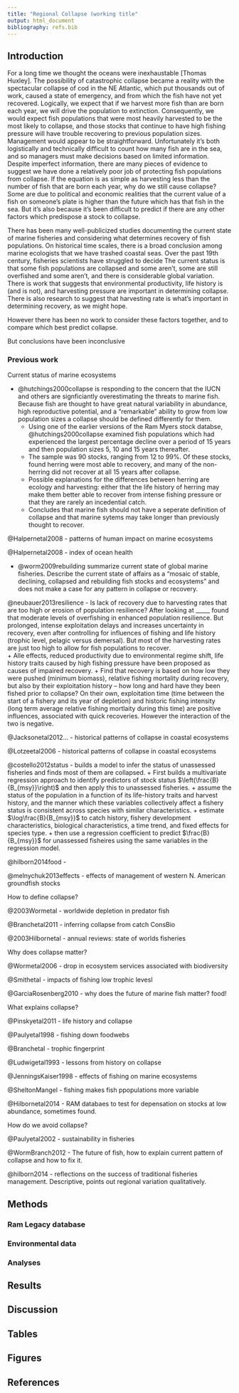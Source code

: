 ```yaml
---
title: "Regional Collapse (working title"
output: html_document
bibliography: refs.bib
---
```


## Introduction
For a long time we thought the oceans were inexhaustable [Thomas Huxley]. The possibility of catastrophic collapse became a reality with the spectacular collapse of cod in the NE Atlantic, which put thousands out of work, caused a state of emergency, and from which the fish have not yet recovered. Logically, we expect that if we harvest more fish than are born each year, we will drive the population to extinction. Consequently, we would expect fish populations that were most heavily harvested to be the most likely to collapse, and those stocks that continue to have high fishing pressure will have trouble recovering to previous population sizes. Management would appear to be straightforward. Unfortunately it's both logistically and technically difficult to count how many fish are in the sea, and so managers must make decisions based on limited information. Despite imperfect information, there are many pieces of evidence to suggest we have done a relatively poor job of protecting fish populations from collapse. If the equation is as simple as harvesting less than the number of fish that are born each year, why do we still cause collapse? Some are due to political and economic realities that the current value of a fish on someone's plate is higher than the future which has that fish in the sea. But it's also because it's been difficult to predict if there are any other factors which predispose a stock to collapse. 

There has been many well-publicized studies documenting the current state of marine fisheries and considering what determines recovery of fish populations. On historical time scales, there is a broad conclusion among marine ecologists that we have trashed coastal seas. Over the past 19th century, fisheries scientists have struggled to decide  The current status is that some fish populations are collapsed and some aren't, some are still overfished and some aren't, and there is considerable global variation. There is work that suggests that environmental productivity, life history is (and is not), and harvesting pressure are important in determining collapse. There is also research to suggest that harvesting rate is what's important in determining recovery, as we might hope.

However there has been no work to consider these factors together, and to compare which best predict collapse. 

But conclusions have been inconclusive 



### Previous work

Current status of marine ecosystems

+ @hutchings2000collapse is responding to the concern that the IUCN and others are signficiantly overestimating the threats to marine fish. Because fish are thought to have great natural variability in abundance, high reproductive potential, and a "remarkable" ability to grow from low population sizes a collapse should be defined differently for them.
    + Using one of the earlier versions of the Ram Myers stock databse, @hutchings2000collapse examined fish populations which had experienced the largest percentage decline over a period of 15 years and then population sizes 5, 10 and 15 years thereafter. 
    + The sample was 90 stocks, ranging from 12 to 99%. Of these stocks, found herring were most able to recovery, and many of the non-herring did not recover at all 15 years after collapse. 
    + Possible explanations for the differences between herring are ecology and harvesting: either that the life history of herring may make them better able to recover from intense fishing pressure or that they are rarely an incedential catch.
    + Concludes that marine fish should not have a seperate definition of collapse and that marine sytems may take longer than previously thought to recover. 
    
    
@Halpernetal2008 - patterns of human impact on marine ecosystems

@Halpernetal2008 - index of ocean health

+ @worm2009rebuilding summarize current state of global marine fisheries. Describe the current state of affairs as a "mosaic of stable, declining, collapsed and rebuilding fish stocks and ecosystems" and does not make a case for any pattern in collapse or recovery.  

@neubauer2013resilience - Is lack of recovery due to harvesting rates that are too high or erosion of population resilience? After looking at _____ found that moderate levels of overfishing in enhanced population resilience. But prolonged, intense exploitation delays and increases uncertainty in recovery, even after controlling for influences of fishing and life history (trophic level, pelagic versus demersal). But most of the harvesting rates are just too high to allow for fish populations to recover.  
+ Alle effects, reduced productivity due to environmental regime shift, life history traits caused by high fishing pressure have been proposed as causes of impaired recovery. 
+ Find that recovery is based on how low they were pushed (minimum biomass), relative fishing mortality during recovery, but also by their exploitation history -- how long and hard have they been fished prior to collapse? On their own, exploitation time (time between the start of a fishery and its year of depletion) and historic fishing intensity (long term average relative fishing mortlaity during this time) are positive influences, associated with quick recoveries. However the interaction of the two is negative. 

@Jacksonetal2012... - historical patterns of collapse in coastal ecosystems

@Lotzeetal2006 - historical patterns of collapse in coastal ecosystems

@costello2012status - builds a model to infer the status of unassessed fisheries and finds most of them are collapsed. 
  + First builds a multivariate regression approach to identify predictors of stock status $\left(\frac{B}{B_{msy}}\right)$ and then apply this to unassessed fisheries. 
  + assume the status of the population in a function of its life-history traits and harvest history, and the manner which these variables collectively affect a fishery status is consistent across species with similar characteristics. 
  + estimate $\log\frac{B}{B_{msy}}$ to catch history, fishery development characteristics, biological characteristics, a time trend, and fixed effects for species type. 
  + then use a regression coefficient to predict $\frac{B}{B_{msy}}$ for unassessed fisheires using the same variables in the regression model. 

@hilborn2014food - 

@melnychuk2013effects - effects of management of western N. American groundfish stocks

How to define  collapse?

@2003Wormetal - worldwide depletion in predator fish

@Branchetal2011 - inferring collapse from catch ConsBio

@2003Hilbornetal - annual reviews: state of worlds fisheries

Why does collapse matter?

@Wormetal2006 - drop in ecosystem services associated with biodiversity

@Smithetal - impacts of fishing low trophic levesl 

@GarciaRosenberg2010 - why does the future of marine fish matter? food!

What explains collapse?

@Pinskyetal2011 - life history and collapse

@Paulyetal1998 - fishing down foodwebs

@Branchetal - trophic fingerprint

@Ludwigetal1993 - lessons from history on collapse

@JenningsKaiser1998 - effects of fishing on marine ecosystems

@SheltonMangel - fishing makes fish ppopulations more variable

@Hilbornetal2014 - RAM databaes to test for depensation on stocks at low abundance, sometimes found. 

How do we avoid collapse?

@Paulyetal2002 - sustainability in fisheries

@WormBranch2012 - The future of fish, how to explain current pattern of collapse and how to fix it.

@hilborn2014 - reflections on the success of traditional fisheries management. Descriptive, points out regional variation qualitatively.  

## Methods

### Ram Legacy database

### Environmental data

### Analyses

## Results

## Discussion

## Tables

## Figures

## References
